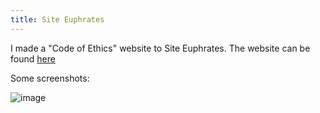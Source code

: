 ```yaml
---
title: Site Euphrates
---
```


I made a "Code of Ethics" website to Site Euphrates. The website can be found [here](https://site-euphrates-coe.pages.dev/)


Some screenshots:

![image](https://cdn.discordapp.com/attachments/1075012719884910623/1075337456087466065/image.png)

